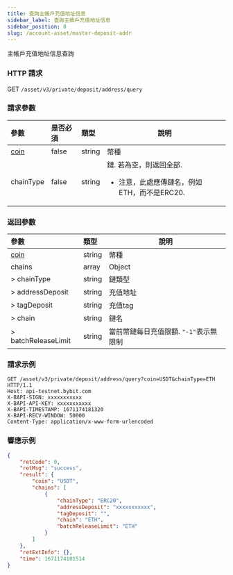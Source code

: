 ```yaml
---
title: 查詢主帳戶充值地址信息
sidebar_label: 查詢主帳戶充值地址信息
sidebar_position: 8
slug: /account-asset/master-deposit-addr
---
```

主帳戶充值地址信息查詢

### HTTP 請求
GET `/asset/v3/private/deposit/address/query`

### 請求參數
| 參數 | 是否必須 | 類型 | 說明|
|:----- |:-------|:-----|------ |
|[coin](enum#coin) |false |string |幣種|
|chainType |false |string |鏈. 若為空，則返回全部.<ul><li>注意，此處應傳鏈名，例如ETH，而不是ERC20.</li></ul>|

### 返回參數
| 參數 | 類型 | 說明|
|:----- |:-----|----- |
|[coin](enum#coin)|string |幣種 |
|chains|array|Object|
|> chainType|string|鏈類型|
|> addressDeposit|string|充值地址|
|> tagDeposit|string|充值tag|
|> chain|string|鏈名|
|> batchReleaseLimit|string|當前幣鏈每日充值限額. `"-1"`表示無限制|

### 請求示例

```http
GET /asset/v3/private/deposit/address/query?coin=USDT&chainType=ETH HTTP/1.1
Host: api-testnet.bybit.com
X-BAPI-SIGN: xxxxxxxxxxx
X-BAPI-API-KEY: xxxxxxxxxxx
X-BAPI-TIMESTAMP: 1671174181320
X-BAPI-RECV-WINDOW: 50000
Content-Type: application/x-www-form-urlencoded
```

### 響應示例

```json
{
    "retCode": 0,
    "retMsg": "success",
    "result": {
        "coin": "USDT",
        "chains": [
            {
                "chainType": "ERC20",
                "addressDeposit": "xxxxxxxxxxx",
                "tagDeposit": "",
                "chain": "ETH",
                "batchReleaseLimit": "ETH"
            }
        ]
    },
    "retExtInfo": {},
    "time": 1671174181514
}
```